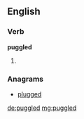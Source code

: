 ==English==

===Verb===
'''puggled'''

# {{en-past of|puggle}}

===Anagrams===
* [[plugged#English|plugged]]

[[de:puggled]]
[[mg:puggled]]